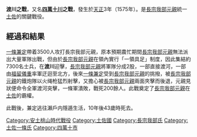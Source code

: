 {{Infobox Military Conflict|
conflict=渡川之戰|
partof=[[战国_(日本)|日本戰國時代]]|
image=|
caption=|
date=1575年7月|
place=[[土佐國|土佐國]]|
result=長宗我部軍勝利|
combatant1=長宗我部軍|
combatant2=一條軍|
commander1=[[image:Chosokabe_mon.svg|20px]][[長宗我部元親|長宗我部元親]]|
commander2=[[一條兼定|一條兼定]]|
strength1=7,300|
strength2=3,500|
}}

'''渡川之戰'''，又名'''[[四萬十川|四萬十川]]之戰'''，發生於[[天正_(日本)|天正]]3年（1575年）。是[[長宗我部元親|長宗我部元親]]統一[[土佐|土佐]]的關鍵戰役。
== 經過和結果 ==
[[一條兼定|一條兼定]]帶着3500人攻打長宗我部元親，原本預期農忙期間[[長宗我部元親|長宗我部元親]]無法派出大量軍隊出戰，但由於[[長宗我部元親|長宗我部元親]]在領內實行「一領具足」制度，因此集結約7300名士兵，在'''渡川'''迎擊，[[長宗我部元親|長宗我部元親]]將軍隊分成2股，一部直接渡河，一部由[[福留儀重|福留儀重]]率軍迂迴至北方，後來[[一條兼定|一條兼定]]受到[[長宗我部元親|長宗我部元親]]的挑撥，被[[長宗我部元親|長宗我部元親]]的鐵炮隊以火绳枪猛烈射擊，又擔心被[[長宗我部元親|長宗我部元親]]兩面夾擊而後退，元親見狀便命令全軍渡河突擊，一條軍潰敗，戰死200餘人。此戰奠定了[[長宗我部元親|長宗我部元親]]在[[土佐|土佐]]的霸權。

此戰後，兼定逃往瀨戶内隱遁生活，10年後43歲時死去。

{{war-stub}}
[[Category:安土桃山時代戰役|Category:安土桃山時代戰役]]
[[Category:土佐國|Category:土佐國]]
[[Category:長宗我部氏|Category:長宗我部氏]]
[[Category:土佐一條氏|Category:土佐一條氏]]
[[Category:四萬十市|Category:四萬十市]]